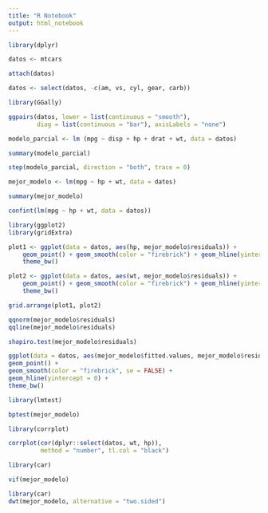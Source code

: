 ---
title: "R Notebook"
output: html_notebook
---

```{r}
library(dplyr)
```

```{r}
datos <- mtcars
```

```{r}
attach(datos)
```

```{r}
datos <- select(datos, -c(am, vs, cyl, gear, carb))
```

```{r}
library(GGally)
```

```{r}
ggpairs(datos, lower = list(continuous = "smooth"),
        diag = list(continuous = "bar"), axisLabels = "none")
```

```{r}
modelo_parcial <- lm (mpg ~ disp + hp + drat + wt, data = datos)
```

```{r}
summary(modelo_parcial)
```

```{r}
step(modelo_parcial, direction = "both", trace = 0)
```

```{r}
mejor_modelo <- lm(mpg ~ hp + wt, data = datos)
```

```{r}
summary(mejor_modelo)
```

```{r}
confint(lm(mpg ~ hp + wt, data = datos))
```

```{r}
library(ggplot2)
library(gridExtra)
```

```{r}
plot1 <- ggplot(data = datos, aes(hp, mejor_modelo$residuals)) +
    geom_point() + geom_smooth(color = "firebrick") + geom_hline(yintercept = 0) +
    theme_bw()

plot2 <- ggplot(data = datos, aes(wt, mejor_modelo$residuals)) +
    geom_point() + geom_smooth(color = "firebrick") + geom_hline(yintercept = 0) +
    theme_bw()

grid.arrange(plot1, plot2)
```

```{r}
qqnorm(mejor_modelo$residuals)
qqline(mejor_modelo$residuals)
```

```{r}
shapiro.test(mejor_modelo$residuals)
```

```{r}
ggplot(data = datos, aes(mejor_modelo$fitted.values, mejor_modelo$residuals)) +
geom_point() +
geom_smooth(color = "firebrick", se = FALSE) +
geom_hline(yintercept = 0) +
theme_bw()
```

```{r}
library(lmtest)
```

```{r}
bptest(mejor_modelo)
```

```{r}
library(corrplot)
```

```{r}
corrplot(cor(dplyr::select(datos, wt, hp)),
         method = "number", tl.col = "black")
```

```{r}
library(car)
```

```{r}
vif(mejor_modelo)
```

```{r}
library(car)
dwt(mejor_modelo, alternative = "two.sided")
```

```{r}

```

